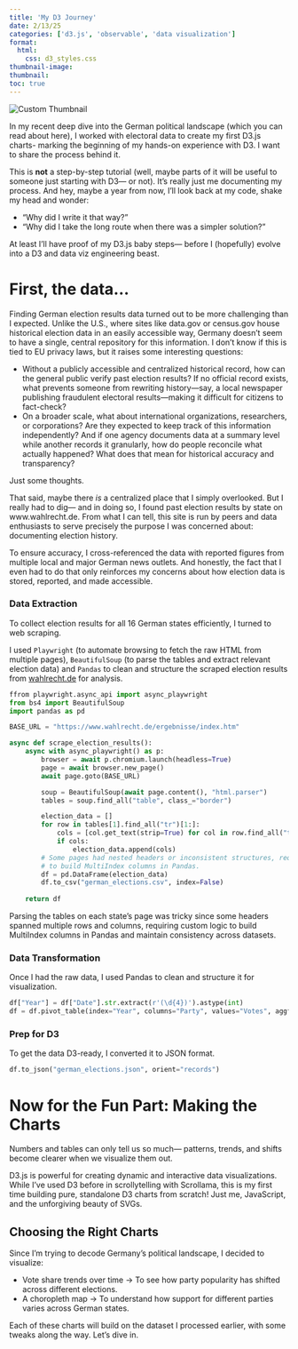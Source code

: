 ```yaml
---
title: 'My D3 Journey'
date: 2/13/25
categories: ['d3.js', 'observable', 'data visualization']
format:
  html:
    css: d3_styles.css
thumbnail-image:
thumbnail:
toc: true
---
```

<p class="thumbnail-hide">
  <img src="placeholder.jpg" alt="Custom Thumbnail">
</p>

 In my recent deep dive into the German political landscape (which you can read about here), I worked with electoral data to create my first D3.js charts- marking the beginning of my hands-on experience with D3. I want to share the process behind it.

This is **not** a step-by-step tutorial (well, maybe parts of it will be useful to someone just starting with D3— or not). It's really just me documenting my process. And hey, maybe a year from now, I’ll look back at my code, shake my head and wonder:

- "Why did I write it that way?"
- "Why did I take the long route when there was a simpler solution?"

At least I'll have proof of my D3.js baby steps— before I (hopefully) evolve into a D3 and data viz engineering beast.

# First, the data…

Finding German election results data turned out to be more challenging than I expected. Unlike the U.S., where sites like data.gov or census.gov house historical election data in an easily accessible way, Germany doesn’t seem to have a single, central repository for this information. I don’t know if this is tied to EU privacy laws, but it raises some interesting questions:

- Without a publicly accessible and centralized historical record, how can the general public verify past election results? If no official record exists, what prevents someone from rewriting history—say, a local newspaper publishing fraudulent electoral results—making it difficult for citizens to fact-check?
- On a broader scale, what about international organizations, researchers, or corporations? Are they expected to keep track of this information independently? And if one agency documents data at a summary level while another records it granularly, how do people reconcile what actually happened? What does that mean for historical accuracy and transparency?

Just some thoughts. 

That said, maybe there *is* a centralized place that I simply overlooked. But I really had to dig— and in doing so, I found past election results by state on www.wahlrecht.de. From what I can tell, this site is run by peers and data enthusiasts to serve precisely the purpose I was concerned about: documenting election history.

To ensure accuracy, I cross-referenced the data with reported figures from multiple local and major German news outlets. And honestly, the fact that I even had to do that only reinforces my concerns about how election data is stored, reported, and made accessible.

:::{.panel-tabset}
### Data Extraction

To collect election results for all 16 German states efficiently, I turned to web scraping.

I used `Playwright` (to automate browsing to fetch the raw HTML from multiple pages), `BeautifulSoup` (to parse the tables and extract relevant election data) and `Pandas` to clean and structure the scraped election results from [wahlrecht.de](https://www.wahlrecht.de) for analysis.  

```python
ffrom playwright.async_api import async_playwright
from bs4 import BeautifulSoup
import pandas as pd

BASE_URL = "https://www.wahlrecht.de/ergebnisse/index.htm" 

async def scrape_election_results():
    async with async_playwright() as p:
        browser = await p.chromium.launch(headless=True)
        page = await browser.new_page()
        await page.goto(BASE_URL)

        soup = BeautifulSoup(await page.content(), "html.parser")
        tables = soup.find_all("table", class_="border")

        election_data = []
        for row in tables[1].find_all("tr")[1:]:
            cols = [col.get_text(strip=True) for col in row.find_all("td")]
            if cols:
                election_data.append(cols)
        # Some pages had nested headers or inconsistent structures, requiring custom logic 
        # to build MultiIndex columns in Pandas.
        df = pd.DataFrame(election_data)
        df.to_csv("german_elections.csv", index=False)
    
    return df

```
Parsing the tables on each state's page was tricky since some headers spanned multiple rows and columns, requiring custom logic to build MultiIndex columns in Pandas and maintain consistency across datasets.

### Data Transformation

Once I had the raw data, I used Pandas to clean and structure it for visualization.

```python
df["Year"] = df["Date"].str.extract(r'(\d{4})').astype(int)
df = df.pivot_table(index="Year", columns="Party", values="Votes", aggfunc="sum")

```
### Prep for D3

To get the data D3-ready, I converted it to JSON format.

```python
df.to_json("german_elections.json", orient="records")

```
:::

# Now for the Fun Part: Making the Charts

Numbers and tables can only tell us so much— patterns, trends, and shifts become clearer when we visualize them out.

D3.js is powerful for creating dynamic and interactive data visualizations. While I’ve used D3 before in scrollytelling with Scrollama, this is my first time building pure, standalone D3 charts from scratch! Just me, JavaScript, and the unforgiving beauty of SVGs.

## Choosing the Right Charts
Since I’m trying to decode Germany’s political landscape, I decided to visualize:

* Vote share trends over time → To see how party popularity has shifted across different elections.
* A choropleth map → To understand how support for different parties varies across German states.

Each of these charts will build on the dataset I processed earlier, with some tweaks along the way. Let’s dive in.

